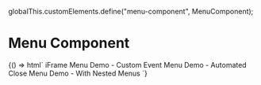 globalThis.customElements.define("menu-component", MenuComponent);

<Meta title="JS Components/Menu/Demo" />

# Menu Component

<Preview>
  <Story name="Sample Menu">
    {() => html` <style>
        .menu::part(content) {
          width: 100%;
          height: 100%;
          display: flex;
          flex-direction: column;
          place-items: center;
          justify-content: center;
        }
        .menu::part(item) {
          cursor: pointer;
        }
        .menu::part(item):focus {
          color: red;
        }
      </style>
      <menu-component class="menu" id="menu">
        <menu-item data-key="snake"
          >iFrame
          <template>
            <iframe src="/" frameborder="0"></iframe>
            <button
              onClick="this.dispatchEvent(new Event('end', { bubbles: true }));"
            >
              Back
            </button>
          </template>
        </menu-item>
        <menu-item data-end-event="over" role="radio">
          Menu Demo - Custom Event
          <template>
            Clicking the button dispatches a non-default event, that's specified
            by the menu-item's "data-end-event" property.
            <button
              onClick="this.dispatchEvent(new Event('over', { bubbles: true }));"
            >
              Dispatch "over" event.
            </button>
          </template>
        </menu-item>
        <menu-item>
          Menu Demo - Automated Close
          <template>
            Upon loading an invisible image, this displays an alert. <br />Upon
            closing said alert, this dispatches an "end" event returning you to
            the previously menu.
            <img
              src="data:image/gif;base64,R0lGODlhAQABAAAAACwAAAAAAQABAAA="
              onLoad="
                alert('Close me to return to previous menu.');
                this.dispatchEvent(new Event('end', { bubbles:true }))"
            />
          </template>
        </menu-item>
        <menu-item>
          Menu Demo - With Nested Menus
          <template>
            <menu-component class="menu" exportparts="item, content">
              <menu-item>
                Clicking the "Back" button dispatches the default "end" event --
                returning you to the previous menu. Clicking this text takes you
                deeper...
                <template>
                  <menu-component exportparts="item, content">
                    <menu-item data-end-event="out">
                      Clicking the "Back" button dispatches the default "end"
                      event -- returning you to the previous menu. Clicking this
                      text takes you <b>even deeper</b>...
                      <template>
                        Clicking the "Back" button dispatches the default "end"
                        event -- returning you to the previous menu. (Finite by
                        design)
                        <button
                          onClick="this.dispatchEvent(new Event('out', { bubbles: true }));"
                        >
                          Back
                        </button>
                      </template>
                    </menu-item>
                    <menu-item>
                      <button>Auto-Back 1</button>
                    </menu-item>
                  </menu-component>
                </template>
              </menu-item>
              <menu-item>
                <button>Auto-Back 0</button>
              </menu-item>
            </menu-component>
          </template>
        </menu-item>
      </menu-component>`}
  </Story>
</Preview>
